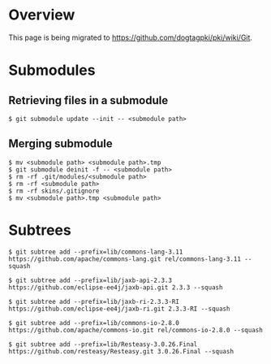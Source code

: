 = Overview =

This page is being migrated to https://github.com/dogtagpki/pki/wiki/Git.

= Submodules =

== Retrieving files in a submodule ==

<pre>
$ git submodule update --init -- <submodule path>
</pre>

== Merging submodule ==

<pre>
$ mv <submodule path> <submodule path>.tmp
$ git submodule deinit -f -- <submodule path>
$ rm -rf .git/modules/<submodule path>
$ rm -rf <submodule path>
$ rm -rf skins/.gitignore
$ mv <submodule path>.tmp <submodule path>
</pre>

= Subtrees =

<pre>
$ git subtree add --prefix=lib/commons-lang-3.11 https://github.com/apache/commons-lang.git rel/commons-lang-3.11 --squash
</pre>

<pre>
$ git subtree add --prefix=lib/jaxb-api-2.3.3 https://github.com/eclipse-ee4j/jaxb-api.git 2.3.3 --squash
</pre>

<pre>
$ git subtree add --prefix=lib/jaxb-ri-2.3.3-RI https://github.com/eclipse-ee4j/jaxb-ri.git 2.3.3-RI --squash
</pre>

<pre>
$ git subtree add --prefix=lib/commons-io-2.8.0 https://github.com/apache/commons-io.git rel/commons-io-2.8.0 --squash
</pre>

<pre>
$ git subtree add --prefix=lib/Resteasy-3.0.26.Final https://github.com/resteasy/Resteasy.git 3.0.26.Final --squash
</pre>